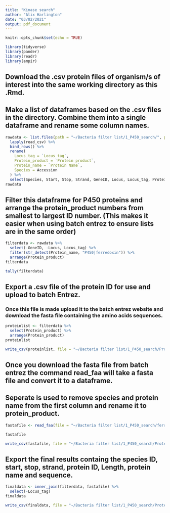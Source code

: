 ---
title: "Kinase search"
author: "Alix Harlington"
date: "03/02/2021"
output: pdf_document
---

```{r setup, include=FALSE}
knitr::opts_chunk$set(echo = TRUE)
```

```{r packages}
library(tidyverse)
library(pander)
library(readr)
library(ampir)
```

## Download the .csv protein files of organism/s of interest into the same working directory as this .Rmd.

## Make a list of dataframes based on the .csv files in the directory. Combine them into a single dataframe and rename some column names.

```{r rawdata}
rawdata <- list.files(path = "~/Bacteria filter list/1_P450_search/", pattern = "*.csv", full.names = TRUE) %>% 
  lapply(read_csv) %>% 
  bind_rows() %>%
  rename(
    Locus_tag = `Locus tag`,
    Protein_product = `Protein product`,
    Protein_name = `Protein Name`,
    Species = Accession
  ) %>%
  select(Species, Start, Stop, Strand, GeneID, Locus, Locus_tag, Protein_product, Length, Protein_name)
rawdata

```

## Filter this dataframe for P450 proteins and arrange the protein_product numbers from smallest to largest ID number. (This makes it easier when using batch entrez to ensure lists are in the same order)

```{r filter}
filterdata <- rawdata %>%
  select(-GeneID, -Locus, Locus_tag) %>%
  filter(str_detect(Protein_name, "P450|ferredoxin")) %>%
  arrange(Protein_product)
filterdata
```

```{r tally}
tally(filterdata)
```

## Export a .csv file of the protein ID for use and upload to batch Entrez.
### Once this file is made upload it to the batch entrez website and download the fasta file containing the amino acids sequences.

```{r proteinlist}
proteinlist <- filterdata %>%
  select(Protein_product) %>%
  arrange(Protein_product)
proteinlist

write_csv(proteinlist, file = "~/Bacteria filter list/1_P450_search/Proteins_P450/ferredoxin_P450.csv")
```

## Once you download the fasta file from batch entrez the command read_faa will take a fasta file and convert it to a dataframe.
## Seperate is used to remove species and protein name from the first column and rename it to protein_product.

```{r}
fastafile <- read_faa(file = "~/Bacteria filter list/1_P450_search/ferredoxin_P450_proteins.fasta") %>% separate(seq_name, into = c("Protein_product"), sep = " ")

fastafile

write_csv(fastafile, file = "~/Bacteria filter list/1_P450_search/Proteins_P450/ferredoxin_P450_fasta.csv")
```

## Export the final results containg the species ID, start, stop, strand, protein ID, Length, protein name and sequence.

```{r}
finaldata <- inner_join(filterdata, fastafile) %>%
  select(-Locus_tag)
finaldata

write_csv(finaldata, file = "~/Bacteria filter list/1_P450_search/Proteins_P450/ferredoxin_P450_final.csv")
```

